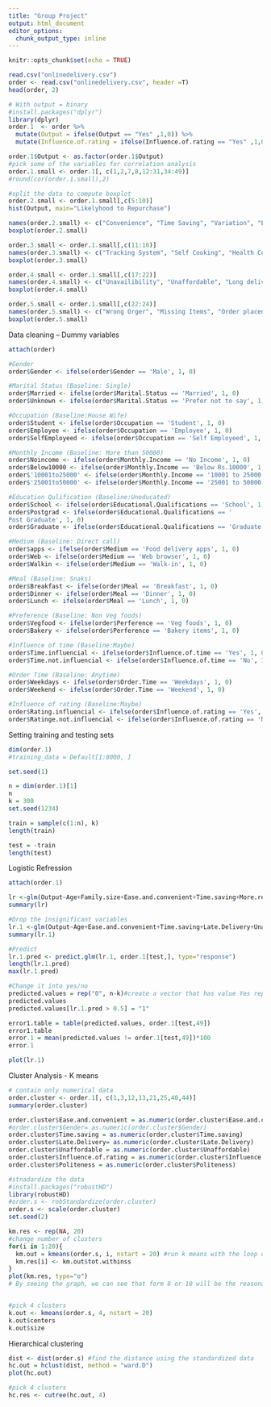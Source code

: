 ```yaml
---
title: "Group Project"
output: html_document
editor_options: 
  chunk_output_type: inline
---
```


```r
knitr::opts_chunk$set(echo = TRUE)
```

```r
read.csv("onlinedelivery.csv")
order <- read.csv("onlinedelivery.csv", header =T)
head(order, 2)

# With output = binary
#install.packages("dplyr")
library(dplyr)
order.1  <- order %>%
  mutate(Output = ifelse(Output == "Yes" ,1,0)) %>% 
  mutate(Influence.of.rating = ifelse(Influence.of.rating == "Yes" ,1,0))

order.1$Output <- as.factor(order.1$Output)
#pick some of the variables for correlation analysis
order.1.small <- order.1[, c(1,2,7,8,12:31,34:49)]
#round(cor(order.1.small),2)

#split the data to compute boxplot
order.2.small <- order.1.small[,c(5:10)]
hist(Output, main="Likelyhood to Repurchase")

names(order.2.small) <- c("Convenience", "Time Saving", "Variation", "Easy Payment", "Promotions","Quality")
boxplot(order.2.small)

order.3.small <- order.1.small[,c(11:16)]
names(order.3.small) <- c("Tracking System", "Self Cooking", "Health Concern", "Late Delivery", "Poor Hygine","Bad Experience")
boxplot(order.3.small)

order.4.small <- order.1.small[,c(17:22)]
names(order.4.small) <- c("Unavailibility", "Unaffordable", "Long delivery time", "Late Delivery", "Delay(Person)","Delay(Restaurant")
boxplot(order.4.small)

order.5.small <- order.1.small[,c(22:24)]
names(order.5.small) <- c("Wrong Orger", "Missing Items", "Order placed by mistake")
boxplot(order.5.small)
```


Data cleaning -- Dummy variables
```r
attach(order)

#Gender
order$Gender <- ifelse(order$Gender == 'Male', 1, 0)

#Marital Status (Baseline: Single)
order$Married <- ifelse(order$Marital.Status == 'Married', 1, 0)
order$Unknown <- ifelse(order$Marital.Status == 'Prefer not to say', 1, 0)

#Occupation (Baseline:House Wife)
order$Student <- ifelse(order$Occupation == 'Student', 1, 0)
order$Employee <- ifelse(order$Occupation == 'Employee', 1, 0)
order$SelfEmployeed <- ifelse(order$Occupation == 'Self Employeed', 1, 0)

#Monthly Income (Baseline: More than 50000)
order$Noincome <- ifelse(order$Monthly.Income == 'No Income', 1, 0)
order$Below10000 <- ifelse(order$Monthly.Income == 'Below Rs.10000', 1, 0)
order$'10001to25000' <- ifelse(order$Monthly.Income == '10001 to 25000', 1, 0)
order$'25001to50000' <- ifelse(order$Monthly.Income == '25001 to 50000', 1, 0)

#Education Qulification (Baseline:Uneducated)
order$School <- ifelse(order$Educational.Qualifications == 'School', 1, 0)
order$Postgrad <- ifelse(order$Educational.Qualifications == '	
Post Graduate', 1, 0)
order$Graduate <- ifelse(order$Educational.Qualifications == 'Graduate', 1, 0)

#Medium (Baseline: Direct call)
order$apps <- ifelse(order$Medium == 'Food delivery apps', 1, 0)
order$Web <- ifelse(order$Medium == 'Web browser', 1, 0)
order$Walkin <- ifelse(order$Medium == 'Walk-in', 1, 0)

#Meal (Baseline: Snaks)
order$Breakfast <- ifelse(order$Meal == 'Breakfast', 1, 0)
order$Dinner <- ifelse(order$Meal == 'Dinner', 1, 0)
order$Lunch <- ifelse(order$Meal == 'Lunch', 1, 0)

#Preference (Baseline: Non Veg foods)
order$Vegfood <- ifelse(order$Perference == 'Veg foods', 1, 0)
order$Bakery <- ifelse(order$Perference == 'Bakery items', 1, 0)

#Influence of time (Baseline:Maybe)
order$Time.influencial <- ifelse(order$Influence.of.time == 'Yes', 1, 0)
order$Time.not.influencial <- ifelse(order$Influence.of.time == 'No', 1, 0)

#Order Time (Baseline: Anytime)
order$Weekdays <- ifelse(order$Order.Time == 'Weekdays', 1, 0)
order$Weekend <- ifelse(order$Order.Time == 'Weekend', 1, 0)

#Influence of rating (Baseline:Maybe)
order$Rating.influencial <- ifelse(order$Influence.of.rating == 'Yes', 1, 0)
order$Ratinge.not.influencial <- ifelse(order$Influence.of.rating == 'No', 1, 0)
```


Setting training and testing sets
```r
dim(order.1)
#training_data = Default[1:8000, ]

set.seed(1)

n = dim(order.1)[1]
n
k = 300
set.seed(1234)

train = sample(c(1:n), k)
length(train)

test = -train
length(test)
```


Logistic Refression
```r
attach(order.1)

lr <-glm(Output~Age+Family.size+Ease.and.convenient+Time.saving+More.restaurant.choices+Easy.Payment.option+More.Offers.and.Discount+Good.Food.quality+Good.Tracking.system+Health.Concern+Late.Delivery+Poor.Hygiene+Bad.past.experience+Unavailability+Unaffordable+Long.delivery.time+ Maximum.wait.time+Residence.in.busy.location+Good.Food.quality+Google.Maps.Accuracy+Influence.of.rating+High.Quality.of.package+Politeness+Freshness+Temperature+Good.Taste+Married+Unknown+Student+Employee+SelfEmployeed+Noincome+`10001to25000`+`25001to50000`+School+Postgrad+Graduate+apps+Web+Walkin+Breakfast+Dinner+Lunch+Vegfood+Bakery+Weekdays+Weekend, family = "binomial", data = order.1)
summary(lr)

#Drop the insignificant variables 
lr.1 <-glm(Output~Age+Ease.and.convenient+Time.saving+Late.Delivery+Unaffordable+Influence.of.rating+Politeness, family = "binomial", data = order.1)
summary(lr.1)

#Predict
lr.1.pred <- predict.glm(lr.1, order.1[test,], type="response")
length(lr.1.pred)
max(lr.1.pred)

#Change it into yes/no
predicted.values = rep("0", n-k)#create a vector that has value Yes repeated of the index.test length times
predicted.values
predicted.values[lr.1.pred > 0.5] = "1"

error1.table = table(predicted.values, order.1[test,49])
error1.table
error.1 = mean(predicted.values != order.1[test,49])*100
error.1

plot(lr.1)
```

Cluster Analysis - K means
```r
# contain only numerical data
order.cluster <- order.1[, c(1,3,12,13,21,25,40,44)]
summary(order.cluster)

order.cluster$Ease.and.convenient = as.numeric(order.cluster$Ease.and.convenient)
#order.cluster$Gender= as.numeric(order.cluster$Gender)
order.cluster$Time.saving = as.numeric(order.cluster$Time.saving)
order.cluster$Late.Delivery= as.numeric(order.cluster$Late.Delivery)
order.cluster$Unaffordable = as.numeric(order.cluster$Unaffordable)
order.cluster$Influence.of.rating = as.numeric(order.cluster$Influence.of.rating)
order.cluster$Politeness = as.numeric(order.cluster$Politeness)

#stnadardize the data
#install.packages("robustHD")
library(robustHD)
#order.s <- robStandardize(order.cluster)
order.s <- scale(order.cluster)
set.seed(2)

km.res <- rep(NA, 20)
#change number of clusters
for(i in 1:20){
  km.out = kmeans(order.s, i, nstart = 20) #run k means with the loop of i
  km.res[i] <- km.out$tot.withinss
}
plot(km.res, type="o")
# By seeing the graph, we can see that form 8 or 10 will be the reasonable cluster numbers, 10 is pushing the limit


#pick 4 clusters
k.out <- kmeans(order.s, 4, nstart = 20)
k.out$centers
k.out$size

```

Hierarchical clustering
```r
dist <- dist(order.s) #find the distance using the standardized data
hc.out = hclust(dist, method = "ward.D")
plot(hc.out)

#pick 4 clusters
hc.res <- cutree(hc.out, 4)

```



